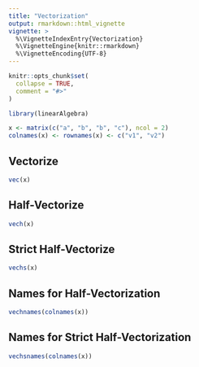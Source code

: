 ```yaml
---
title: "Vectorization"
output: rmarkdown::html_vignette
vignette: >
  %\VignetteIndexEntry{Vectorization}
  %\VignetteEngine{knitr::rmarkdown}
  %\VignetteEncoding{UTF-8}
---
```


```r
knitr::opts_chunk$set(
  collapse = TRUE,
  comment = "#>"
)
```

```r
library(linearAlgebra)
```

```r
x <- matrix(c("a", "b", "b", "c"), ncol = 2)
colnames(x) <- rownames(x) <- c("v1", "v2")
```

## Vectorize

```r
vec(x)
```

## Half-Vectorize

```r
vech(x)
```

## Strict Half-Vectorize

```r
vechs(x)
```

## Names for Half-Vectorization

```r
vechnames(colnames(x))
```

## Names for Strict Half-Vectorization

```r
vechsnames(colnames(x))
```
